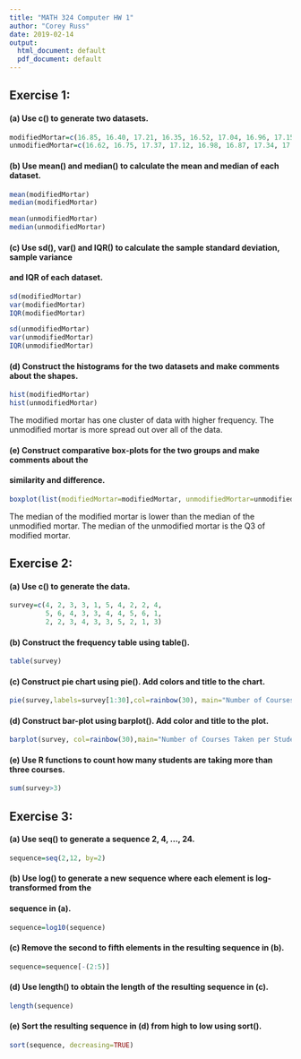 ```yaml
---
title: "MATH 324 Computer HW 1"
author: "Corey Russ"
date: 2019-02-14
output:
  html_document: default
  pdf_document: default
---
```


## Exercise 1: 
#### (a) Use c() to generate two datasets.

```r
modifiedMortar=c(16.85, 16.40, 17.21, 16.35, 16.52, 17.04, 16.96, 17.15, 16.59, 16.57)
unmodifiedMortar=c(16.62, 16.75, 17.37, 17.12, 16.98, 16.87, 17.34, 17.02, 17.08, 17.27)
```

#### (b) Use mean() and median() to calculate the mean and median of each dataset.

```r
mean(modifiedMortar)
median(modifiedMortar)

mean(unmodifiedMortar)
median(unmodifiedMortar)

```

#### (c) Use sd(), var() and IQR() to calculate the sample standard deviation, sample variance
#### and IQR of each dataset.

```r
sd(modifiedMortar)
var(modifiedMortar)
IQR(modifiedMortar)

sd(unmodifiedMortar)
var(unmodifiedMortar)
IQR(unmodifiedMortar)
```

#### (d) Construct the histograms for the two datasets and make comments about the shapes.

```r
hist(modifiedMortar)
hist(unmodifiedMortar)
```

The modified mortar has one cluster of data with higher frequency. The unmodified mortar is more spread out over all of the data.

#### (e) Construct comparative box-plots for the two groups and make comments about the
#### similarity and difference.

```r
boxplot(list(modifiedMortar=modifiedMortar, unmodifiedMortar=unmodifiedMortar), col="blue")
```

The median of the modified mortar is lower than the median of the unmodified mortar. The median of the unmodified mortar is the Q3 of modified mortar.

## Exercise 2:

#### (a) Use c() to generate the data.

```r
survey=c(4, 2, 3, 3, 1, 5, 4, 2, 2, 4, 
         5, 6, 4, 3, 3, 4, 4, 5, 6, 1, 
         2, 2, 3, 4, 3, 3, 5, 2, 1, 3)
```

#### (b) Construct the frequency table using table().

```r
table(survey)
```

#### (c) Construct pie chart using pie(). Add colors and title to the chart.

```r
pie(survey,labels=survey[1:30],col=rainbow(30), main="Number of Courses Taken per Student for 30 Students")
```

#### (d) Construct bar-plot using barplot(). Add color and title to the plot.

```r
barplot(survey, col=rainbow(30),main="Number of Courses Taken per Student")
```

#### (e) Use R functions to count how many students are taking more than three courses.

```r
sum(survey>3)
```

## Exercise 3:

#### (a) Use seq() to generate a sequence 2, 4, ..., 24.

```r
sequence=seq(2,12, by=2)
```

#### (b) Use log() to generate a new sequence where each element is log-transformed from the
#### sequence in (a).

```r
sequence=log10(sequence)
```

#### (c) Remove the second to fifth elements in the resulting sequence in (b).

```r
sequence=sequence[-(2:5)]
```

#### (d) Use length() to obtain the length of the resulting sequence in (c).
```r
length(sequence)
```

#### (e) Sort the resulting sequence in (d) from high to low using sort().
```r
sort(sequence, decreasing=TRUE)
```



